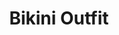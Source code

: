 ---
title: "Bikini Outfit"
meta_title: "Bikini Outfit craft"
description: "Craft de Bikini Outfit"
rank: "a"
draft: false
name: "Bikini Outfit"
recipe_img: "https://wiki.pokexgames.com/images/4/44/BikiniTOP.png"
level: 94
craft_time: 432000
result: 1
value_npc: 1
ingredients:
  - name: "Leather"
    quantity: 15
    item_img: "https://wiki.pokexgames.com/images/3/3d/Leather.png"
    value_npc: 1
  - name: "Massive Vines"
    quantity: 1
    item_img: "https://wiki.pokexgames.com/images/e/e0/Massive_Vines.png"
    value_npc: 1
  - name: "Ice Bra"
    quantity: 10
    item_img: "https://wiki.pokexgames.com/images/3/3e/Ice_Bra.png"
    value_npc: 1
  - name: "Mediling"
    quantity: 100
    item_img: "https://wiki.pokexgames.com/images/7/75/Mediling.png"
    value_npc: 1
  - name: "Gift Bag"
    quantity: 10
    item_img: "https://wiki.pokexgames.com/images/5/5a/Gift_Bag.png"
    value_npc: 1
  - name: "Streak Tail"
    quantity: 150
    item_img: "https://wiki.pokexgames.com/images/3/37/Streak_Tail.png"
    value_npc: 1
  - name: "Refined Fashion Point"
    quantity: 20
    item_img: "https://wiki.pokexgames.com/images/6/69/Refined_Fashion_Point.png"
    value_npc: 1
---